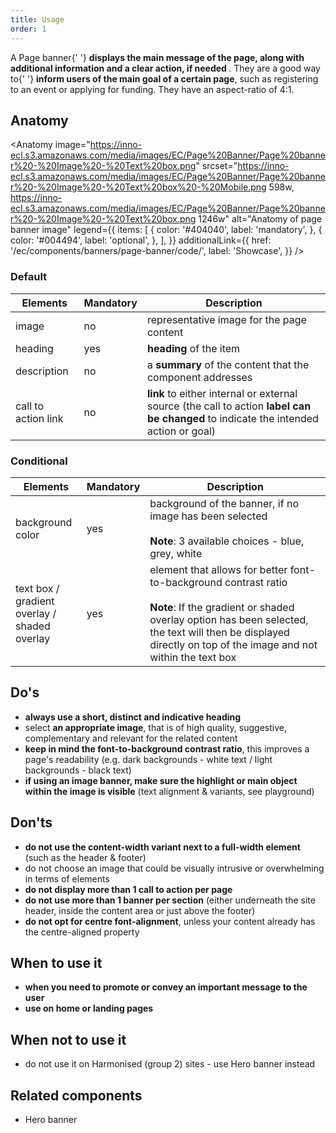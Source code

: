 ```yaml
---
title: Usage
order: 1
---
```



<Paragraph size="lead">
  A Page banner{' '}
  <strong>
    displays the main message of the page, along with additional information and
    a clear action, if needed
  </strong>
  . They are a good way to{' '}
  <strong>inform users of the main goal of a certain page</strong>, such as
  registering to an event or applying for funding. They have an aspect-ratio of
  4:1.
</Paragraph>

## Anatomy

<Anatomy
  image="https://inno-ecl.s3.amazonaws.com/media/images/EC/Page%20Banner/Page%20banner%20-%20Image%20-%20Text%20box.png"
  srcset="https://inno-ecl.s3.amazonaws.com/media/images/EC/Page%20Banner/Page%20banner%20-%20Image%20-%20Text%20box%20-%20Mobile.png 598w, https://inno-ecl.s3.amazonaws.com/media/images/EC/Page%20Banner/Page%20banner%20-%20Image%20-%20Text%20box.png 1246w"
  alt="Anatomy of page banner image"
  legend={{
    items: [
      {
        color: '#404040',
        label: 'mandatory',
      },
      {
        color: '#004494',
        label: 'optional',
      },
    ],
  }}
  additionalLink={{
    href: '/ec/components/banners/page-banner/code/',
    label: 'Showcase',
  }}
/>

### Default

| Elements            | Mandatory | Description                                                                                                                          |
| ------------------- | --------- | ------------------------------------------------------------------------------------------------------------------------------------ |
| image               | no        | representative image for the page content                                                                                            |
| heading             | yes       | **heading** of the item                                                                                                              |
| description         | no        | a **summary** of the content that the component addresses                                                                            |
| call to action link | no        | **link** to either internal or external source (the call to action **label can be changed** to indicate the intended action or goal) |

### Conditional

| Elements                                               | Mandatory | Description                                                                                                                                                                                                                                |
| ------------------------------------------------------ | --------- | ------------------------------------------------------------------------------------------------------------------------------------------------------------------------------------------------------------------------------------------ |
| background color                                       | yes       | background of the banner, if no image has been selected<br /><br />**Note**: 3 available choices - blue, grey, white                                                                                                                       |
| text box /<br />gradient overlay /<br />shaded overlay | yes       | element that allows for better font-to-background contrast ratio<br /><br />**Note**: If the gradient or shaded overlay option has been selected, the text will then be displayed directly on top of the image and not within the text box |

## Do's

- **always use a short, distinct and indicative heading**
- select **an appropriate image**, that is of high quality, suggestive, complementary and relevant for the related content
- **keep in mind the font-to-background contrast ratio**, this improves a page's readability (e.g. dark backgrounds - white text / light backgrounds - black text)
- **if using an image banner, make sure the highlight or main object within the image is visible** (text alignment & variants, see playground)

## Don'ts

- **do not use the content-width variant next to a full-width element** (such as the header & footer)
- do not choose an image that could be visually intrusive or overwhelming in terms of elements
- **do not display more than 1 call to action per page**
- **do not use more than 1 banner per section** (either underneath the site header, inside the content area or just above the footer)
- **do not opt for centre font-alignment**, unless your content already has the centre-aligned property

## When to use it

- **when you need to promote or convey an important message to the user**
- **use on home or landing pages**

## When not to use it

- do not use it on Harmonised (group 2) sites - use <Link to="/ec/components/banners/hero-banner/usage/">Hero banner instead</Link>

## Related components

- <Link to="/ec/components/banners/hero-banner/usage/" standalone>
    Hero banner
  </Link>
